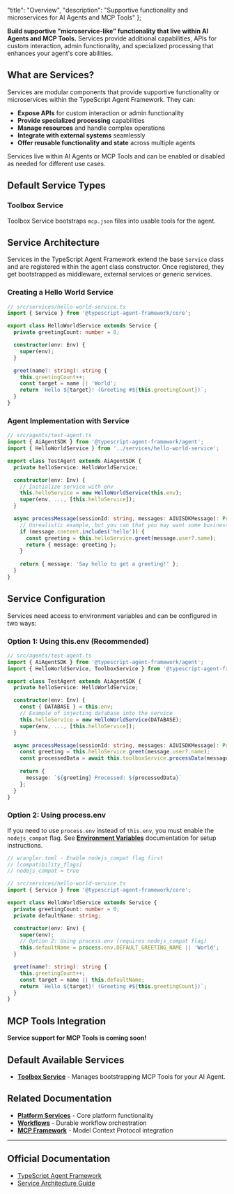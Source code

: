   "title": "Overview",
  "description": "Supportive functionality and microservices for AI Agents and MCP Tools"
};

**Build supportive "microservice-like" functionality that live within AI Agents and MCP Tools.** Services provide additional capabilities, APIs for custom interaction, admin functionality, and specialized processing that enhances your agent's core abilities.

## What are Services?

Services are modular components that provide supportive functionality or microservices within the TypeScript Agent Framework. They can:

- **Expose APIs** for custom interaction or admin functionality
- **Provide specialized processing** capabilities
- **Manage resources** and handle complex operations
- **Integrate with external systems** seamlessly
- **Offer reusable functionality and state** across multiple agents

Services live within AI Agents or MCP Tools and can be enabled or disabled as needed for different use cases.

## Default Service Types

### Toolbox Service

Toolbox Service bootstraps `mcp.json` files into usable tools for the agent.

## Service Architecture

Services in the TypeScript Agent Framework extend the base `Service` class and are registered within the agent class constructor. Once registered, they get bootstrapped as middleware, external services or generic services.


### Creating a Hello World Service

```typescript
// src/services/hello-world-service.ts
import { Service } from '@typescript-agent-framework/core';

export class HelloWorldService extends Service {
  private greetingCount: number = 0;

  constructor(env: Env) {
    super(env);
  }

  greet(name?: string): string {
    this.greetingCount++;
    const target = name || 'World';
    return `Hello ${target}! (Greeting #${this.greetingCount})`;
  }
}
```

### Agent Implementation with Service

```typescript
// src/agents/test-agent.ts
import { AiAgentSDK } from '@typescript-agent-framework/agent';
import { HelloWorldService } from '../services/hello-world-service';

export class TestAgent extends AiAgentSDK {
  private helloService: HelloWorldService;

  constructor(env: Env) {
    // Initialize service with env
    this.helloService = new HelloWorldService(this.env);
    super(env, ..., [this.helloService]);
  }

  async processMessage(sessionId: string, messages: AIUISDKMessage): Promise<AgentResponse> {
    // Unrealistic example, but you can that you may want some business logic here!
    if (message.content.includes('hello')) {
      const greeting = this.helloService.greet(message.user?.name);
      return { message: greeting };
    }
    
    return { message: 'Say hello to get a greeting!' };
  }
}
```

## Service Configuration

Services need access to environment variables and can be configured in two ways:

### Option 1: Using this.env (Recommended)

```typescript
// src/agents/test-agent.ts
import { AiAgentSDK } from '@typescript-agent-framework/agent';
import { HelloWorldService, ToolboxService } from '@typescript-agent-framework/services';

export class TestAgent extends AiAgentSDK {
  private helloService: HelloWorldService;

  constructor(env: Env) {
    const { DATABASE } = this.env;
    // Example of injecting database into the service
    this.helloService = new HelloWorldService(DATABASE);
    super(env, ..., [this.helloService]);
  }

  async processMessage(sessionId: string, messages: AIUISDKMessage): Promise<AgentResponse> {
    const greeting = this.helloService.greet(message.user?.name);
    const processedData = await this.toolboxService.processData(message.content);
    
    return {
      message: `${greeting} Processed: ${processedData}`
    };
  }
}
```

### Option 2: Using process.env

If you need to use `process.env` instead of `this.env`, you must enable the `nodejs_compat` flag. See **[Environment Variables](/en/developers/platform/environment-variables)** documentation for setup instructions.

```typescript
// wrangler.toml - Enable nodejs_compat flag first
// [compatibility_flags]
// nodejs_compat = true

// src/services/hello-world-service.ts
import { Service } from '@typescript-agent-framework/core';

export class HelloWorldService extends Service {
  private greetingCount: number = 0;
  private defaultName: string;

  constructor(env: Env) {
    super(env);
    // Option 2: Using process.env (requires nodejs_compat flag)
    this.defaultName = process.env.DEFAULT_GREETING_NAME || 'World';
  }

  greet(name?: string): string {
    this.greetingCount++;
    const target = name || this.defaultName;
    return `Hello ${target}! (Greeting #${this.greetingCount})`;
  }
}
```

## MCP Tools Integration

**Service support for MCP Tools is coming soon!** 

## Default Available Services

- **[Toolbox Service](/en/developers/services/toolbox)** - Manages bootstrapping MCP Tools for your AI Agent.

## Related Documentation

- **[Platform Services](/en/developers/platform)** - Core platform functionality
- **[Workflows](/en/developers/platform/workflows)** - Durable workflow orchestration
- **[MCP Framework](/en/developers/mcp-framework)** - Model Context Protocol integration

---

## Official Documentation

- [TypeScript Agent Framework](https://github.com/null-shot/typescript-agent-framework)
- [Service Architecture Guide](https://github.com/null-shot/typescript-agent-framework/tree/main/packages/agent) 
